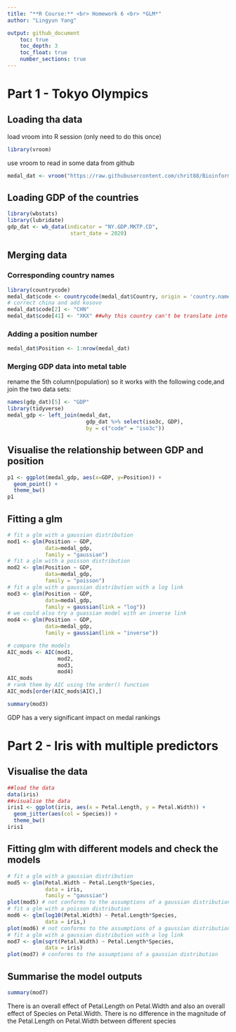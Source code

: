 ```yaml
---
title: "**R Course:** <br> Homework 6 <br> *GLM*"
author: "Lingyun Yang"

output: github_document
    toc: true
    toc_depth: 3
    toc_float: true    
    number_sections: true
---
```

# Part 1 - Tokyo Olympics
## Loading tha data

load vroom into R session (only need to do this once)
```r
library(vroom)
```

use vroom to read in some data from github
```r
medal_dat <- vroom("https://raw.githubusercontent.com/chrit88/Bioinformatics_data/master/Workshop%205/Tokyo%202021%20medals.csv")
```

## Loading GDP of the countries

```r
library(wbstats)
library(lubridate)
gdp_dat <- wb_data(indicator = "NY.GDP.MKTP.CD",
                    start_date = 2020)
```

## Merging data
### Corresponding country names
```r
library(countrycode)
medal_dat$code <- countrycode(medal_dat$Country, origin = 'country.name', destination = 'iso3c')
# correct china and add kosovo
medal_dat$code[2] <- "CHN"
medal_dat$code[41] <- "XKX" ##why this country can't be translate into iso3c?
```
### Adding a position number
```r
medal_dat$Position <- 1:nrow(medal_dat)
```
### Merging GDP data into metal table
rename the 5th column(population) so it works with the following code,and join the two data sets:
```r
names(gdp_dat)[5] <- "GDP"
library(tidyverse)
medal_gdp <- left_join(medal_dat,
                         gdp_dat %>% select(iso3c, GDP),
                         by = c("code" = "iso3c"))
```

## Visualise the relationship between GDP and position
```r
p1 <- ggplot(medal_gdp, aes(x=GDP, y=Position)) + 
  geom_point() + 
  theme_bw()
p1
```
## Fitting a glm
```r
# fit a glm with a gaussian distribution
mod1 <- glm(Position ~ GDP, 
            data=medal_gdp,
            family = "gaussian")
# fit a glm with a poisson distribution
mod2 <- glm(Position ~ GDP, 
            data=medal_gdp,
            family = "poisson")
# fit a glm with a gaussian distribution with a log link
mod3 <- glm(Position ~ GDP, 
            data=medal_gdp,
            family = gaussian(link = "log"))
# we could also try a guassian model with an inverse link
mod4 <- glm(Position ~ GDP, 
            data=medal_gdp,
            family = gaussian(link = "inverse"))

# compare the models
AIC_mods <- AIC(mod1,
                mod2,
                mod3,
                mod4)
AIC_mods 
# rank them by AIC using the order() function
AIC_mods[order(AIC_mods$AIC),]

summary(mod3)
```                        
GDP has a very significant impact on medal rankings

# Part 2 - Iris with multiple predictors
## Visualise the data
```r
##load the data
data(iris)
##visualise the data
iris1 <- ggplot(iris, aes(x = Petal.Length, y = Petal.Width)) + 
  geom_jitter(aes(col = Species)) +
  theme_bw()
iris1
```
## Fitting glm with different models and check the models
```r
# fit a glm with a gaussian distribution
mod5 <- glm(Petal.Width ~ Petal.Length*Species, 
            data = iris,
            family = "gaussian")
plot(mod5) # not conforms to the assumptions of a gaussian distribution
# fit a glm with a poisson distribution
mod6 <- glm(log10(Petal.Width) ~ Petal.Length*Species, 
            data = iris,)
plot(mod6) # not conforms to the assumptions of a gaussian distribution
# fit a glm with a gaussian distribution with a log link
mod7 <- glm(sqrt(Petal.Width) ~ Petal.Length*Species, 
            data = iris)
plot(mod7) # conforms to the assumptions of a gaussian distribution
```
## Summarise the model outputs
```r
summary(mod7)
```
There is an overall effect of Petal.Length on Petal.Width and also an overall effect of Species on Petal.Width.
There is no difference in the magnitude of the Petal.Length on Petal.Width between different species

